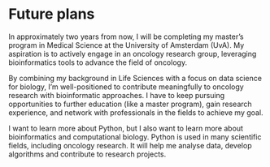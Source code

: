 # Future plans

In approximately two years from now, I will be completing my master's program in Medical Science at the University of Amsterdam (UvA). My aspiration is to actively engage in an oncology research group, leveraging bioinformatics tools to advance the field of oncology.

By combining my background in Life Sciences with a focus on data science for biology, I'm  well-positioned to contribute meaningfully to oncology research with bioinformatic approaches. I have to keep pursuing opportunities to further education (like a master program), gain research experience, and network with professionals in the fields to achieve my goal.

I want to learn more about Python, but I also want to learn more about bioinformatics and computational biology. Python is used in many scientific fields, including oncology research. It will help me analyse data, develop algorithms and contribute to research projects.
